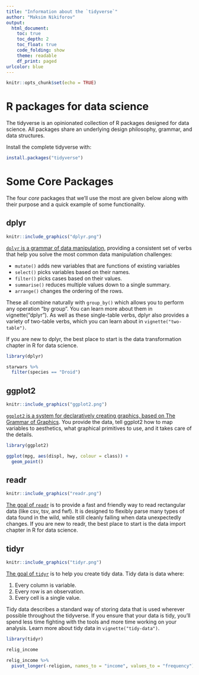 ```yaml
---
title: "Information about the `tidyverse`"
author: "Maksim Nikiforov"
output: 
  html_document:
    toc: true
    toc_depth: 2
    toc_float: true
    code_folding: show
    theme: readable
    df_print: paged
urlcolor: blue
---
```


```r
knitr::opts_chunk$set(echo = TRUE)
```

# R packages for data science

The tidyverse is an opinionated collection of R packages designed for data science. All packages share an
underlying design philosophy, grammar, and data structures.

Install the complete tidyverse with:

```r
install.packages("tidyverse")
```

# Some Core Packages {.tabset .tabset-pills}

The four _core_ packages that we’ll use the most are given below along with their purpose and a quick example
of some functionality.

## dplyr

```r
knitr::include_graphics("dplyr.png")
```

[`dplyr` is a grammar of data manipulation](https://dplyr.tidyverse.org/), providing a consistent set of verbs that help you solve the most
common data manipulation challenges:

  * `mutate()` adds new variables that are functions of existing variables
  * `select()` picks variables based on their names.
  * `filter()` picks cases based on their values.
  * `summarise()` reduces multiple values down to a single summary.
  * `arrange()` changes the ordering of the rows.

These all combine naturally with `group_by()` which allows you to perform any operation “by group”. You
can learn more about them in vignette(“dplyr”). As well as these single-table verbs, dplyr also provides a
variety of two-table verbs, which you can learn about in `vignette("two-table")`.

If you are new to dplyr, the best place to start is the data transformation chapter in R for data science.

```r
library(dplyr)

starwars %>%
  filter(species == "Droid")
```

## ggplot2

```r
knitr::include_graphics("ggplot2.png")
```

[`ggplot2` is a system for declaratively creating graphics, based on The Grammar of Graphics](https://ggplot2.tidyverse.org/). You provide
the data, tell ggplot2 how to map variables to aesthetics, what graphical primitives to use, and it takes care
of the details.

```r
library(ggplot2)

ggplot(mpg, aes(displ, hwy, colour = class)) +
  geom_point()
```

## readr

```r
knitr::include_graphics("readr.png")
```

[The goal of `readr`](https://readr.tidyverse.org/) is to provide a fast and friendly way to read rectangular data (like csv, tsv, and fwf).
It is designed to flexibly parse many types of data found in the wild, while still cleanly failing when data
unexpectedly changes. If you are new to readr, the best place to start is the data import chapter in R for
data science.

## tidyr

```r
knitr::include_graphics("tidyr.png")
```

[The goal of `tidyr`](https://tidyr.tidyverse.org/) is to help you create tidy data. Tidy data is data where:

  1. Every column is variable.
  2. Every row is an observation.
  3. Every cell is a single value.

Tidy data describes a standard way of storing data that is used wherever possible throughout the tidyverse.
If you ensure that your data is tidy, you’ll spend less time fighting with the tools and more time working on
your analysis. Learn more about tidy data in `vignette("tidy-data")`.

```r
library(tidyr)

relig_income

relig_income %>%
  pivot_longer(-religion, names_to = "income", values_to = "frequency")
```